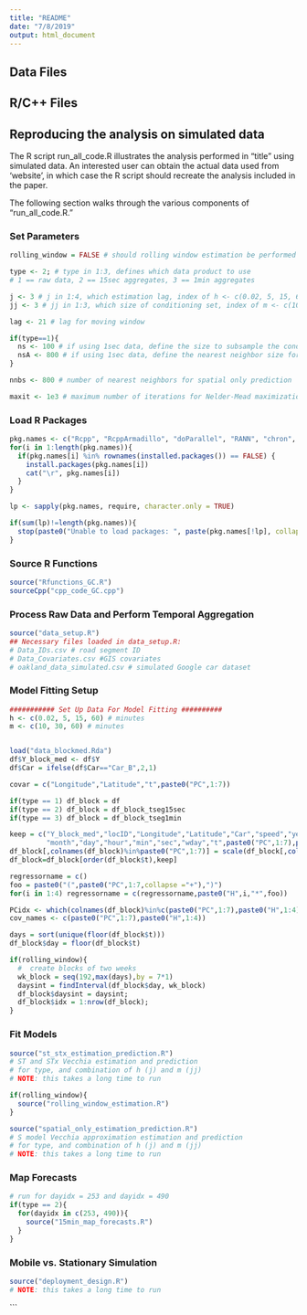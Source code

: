 ```yaml
---
title: "README"
date: "7/8/2019"
output: html_document
---
```


## Data Files

###

## R/C++ Files
###

## Reproducing the analysis on simulated data

The R script run_all_code.R illustrates the analysis performed in "title" using simulated data. An interested user can obtain the actual data used from 'website', in which case the R script should recreate the analysis included in the paper. 

The following section walks through the various components of "run_all_code.R."

### Set Parameters
```r

rolling_window = FALSE # should rolling window estimation be performed (computationally expensive)

type <- 2; # type in 1:3, defines which data product to use 
# 1 == raw data, 2 == 15sec aggregates, 3 == 1min aggregates

j <- 3 # j in 1:4, which estimation lag, index of h <- c(0.02, 5, 15, 60) min
jj <- 3 # jj in 1:3, which size of conditioning set, index of m <- c(10, 30, 60) min

lag <- 21 # lag for moving window 

if(type==1){
  ns <- 100 # if using 1sec data, define the size to subsample the conditioning set in Vecchia
  nsA <- 800 # if using 1sec data, define the nearest neighbor size for Car A prediction
}

nnbs <- 800 # number of nearest neighbors for spatial only prediction

maxit <- 1e3 # maximum number of iterations for Nelder-Mead maximization of Vecchia log-likelihood
```

### Load R Packages

```r
pkg.names <- c("Rcpp", "RcppArmadillo", "doParallel", "RANN", "chron", "fields", "dplyr", "FNN", "ggplot2", "ggmap")
for(i in 1:length(pkg.names)){
  if(pkg.names[i] %in% rownames(installed.packages()) == FALSE) {
    install.packages(pkg.names[i])
    cat("\r", pkg.names[i])
  }
}

lp <- sapply(pkg.names, require, character.only = TRUE)

if(sum(lp)!=length(pkg.names)){
  stop(paste0("Unable to load packages: ", paste(pkg.names[!lp], collapse = ", ")))
}
```

### Source R Functions
```r
source("Rfunctions_GC.R")
sourceCpp("cpp_code_GC.cpp")
```

### Process Raw Data and Perform Temporal Aggregation

```r
source("data_setup.R")
## Necessary files loaded in data_setup.R:
# Data_IDs.csv # road segment ID
# Data_Covariates.csv #GIS covariates
# oakland_data_simulated.csv # simulated Google car dataset
```

### Model Fitting Setup
```r
########### Set Up Data For Model Fitting ##########
h <- c(0.02, 5, 15, 60) # minutes
m <- c(10, 30, 60) # minutes 


load("data_blockmed.Rda")
df$Y_block_med <- df$Y
df$Car = ifelse(df$Car=="Car_B",2,1)

covar = c("Longitude","Latitude","t",paste0("PC",1:7))

if(type == 1) df_block = df
if(type == 2) df_block = df_block_tseg15sec
if(type == 3) df_block = df_block_tseg1min

keep = c("Y_block_med","locID","Longitude","Latitude","Car","speed","year",
         "month","day","hour","min","sec","wday","t",paste0("PC",1:7),paste0("H",1:4))
df_block[,colnames(df_block)%in%paste0("PC",1:7)] = scale(df_block[,colnames(df_block)%in%paste0("PC",1:7)])
df_block=df_block[order(df_block$t),keep]

regressorname = c()
foo = paste0("(",paste0("PC",1:7,collapse ="+"),")")
for(i in 1:4) regressorname = c(regressorname,paste0("H",i,"*",foo))

PCidx <- which(colnames(df_block)%in%c(paste0("PC",1:7),paste0("H",1:4)))
cov_names <- c(paste0("PC",1:7),paste0("H",1:4))

days = sort(unique(floor(df_block$t)))
df_block$day = floor(df_block$t)

if(rolling_window){
  #  create blocks of two weeks
  wk_block = seq(192,max(days),by = 7*1)
  daysint = findInterval(df_block$day, wk_block)
  df_block$daysint = daysint; 
  df_block$idx = 1:nrow(df_block);
}
```

### Fit Models

```r
source("st_stx_estimation_prediction.R") 
# ST and STx Vecchia estimation and prediction 
# for type, and combination of h (j) and m (jj)
# NOTE: this takes a long time to run

if(rolling_window){
  source("rolling_window_estimation.R")
}

source("spatial_only_estimation_prediction.R")
# S model Vecchia approximation estimation and prediction
# for type, and combination of h (j) and m (jj)
# NOTE: this takes a long time to run
```

### Map Forecasts
```r
# run for dayidx = 253 and dayidx = 490 
if(type == 2){
  for(dayidx in c(253, 490)){
    source("15min_map_forecasts.R")
  }
}
```

### Mobile vs. Stationary Simulation
```r

source("deployment_design.R")
# NOTE: this takes a long time to run
```
```